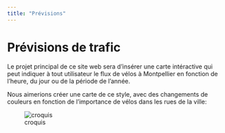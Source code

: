 ```yaml
---
title: "Prévisions"
---
```


# Prévisions de trafic

Le projet principal de ce site web sera d'insérer une carte intéractive qui peut indiquer à tout utilisateur le flux de vélos à Montpellier en fonction de l'heure, du jour ou de la période de l'année.

Nous aimerions créer une carte de ce style, avec des changements de couleurs en fonction de l'importance de vélos dans les rues de la ville:

![croquis](images/fluxvelo.png.jpg)



